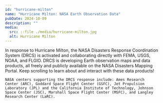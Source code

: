 ```yaml
---
id: "hurricane-milton"
name: "Hurricane Milton: NASA Earth Observation Data"
pubDate: 2024-10-09
description: ""
media:
  src: ::file ./media/hurricane-milton.jpg
  alt: Hurricane Milton
---
```


<Block>
  <Prose>
    In response to Hurricane Milton, the NASA Disasters Response Coordination System (DRCS) is activated and collaborating directly with FEMA, USGS, NOAA, and FLGIO. DRCS is developing Earth observation maps and data products, all freely and publicly available on the NASA Disasters Mapping Portal. Keep scrolling to learn about and interact with these data products!

    NASA centers supporting the DRCS response include: Ames Research Center (ARC), Goddard Space Flight Center (GSFC), Jet Propulsion Laboratory (JPL) and the California Institute of Technology, Johnson Space Center (JSC), Marshall Space Flight Center (MSFC), and Langley Research Center (LaRC).
  </Prose>
</Block>